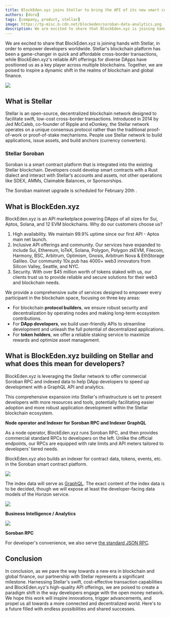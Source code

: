 ```yaml
---
title: BlockEden.xyz joins Stellar to bring the API of its new smart contract platform Soroban to developers
authors: [dora]
tags: [company, product, stellar]
image: https://tp-misc.b-cdn.net/blockeden/soroban-data-analytics.png
description: We are excited to share that BlockEden.xyz is joining hands with Stellar, in order to empower developers worldwide.
---
```


We are excited to share that BlockEden.xyz is joining hands with Stellar, in order to empower developers worldwide. Stellar's blockchain platform has been a game-changer in quick and affordable cross-border transactions, while BlockEden.xyz's reliable API offerings for diverse DApps have positioned us as a key player across multiple blockchains. Together, we are poised to inspire a dynamic shift in the realms of blockchain and global finance.

<img className="border" src="https://tp-misc.b-cdn.net/blockeden/soroban-data-analytics.png"/>

## **What is Stellar**

Stellar is an open-source, decentralized blockchain network designed to facilitate swift, low-cost cross-border transactions. Introduced in 2014 by Jed McCaleb, co-founder of Ripple and eDonkey, the Stellar network operates on a unique consensus protocol rather than the traditional proof-of-work or proof-of-stake mechanisms. People use Stellar network to build applications, issue assets, and build anchors (currency converters).

### Stellar Soroban

Soroban is a smart contract platform that is integrated into the existing Stellar blockchain. Developers could develop smart contracts with a Rust dialect and interact with Stellar’s accounts and assets, not other operations like SDEX, AMMs, Claimable Balances, or Sponsorships.

The Soroban mainnet upgrade is scheduled for February 20th .

## **What is BlockEden.xyz**

BlockEden.xyz is an API marketplace powering DApps of all sizes for Sui, Aptos, Solana, and 12 EVM blockchains. Why do our customers choose us?

1. High availability. We maintain 99.9% uptime since our first API - Aptos main net launch.
2. Inclusive API offerings and community. Our services have expanded to include Sui, Ethereum, IoTeX, Solana, Polygon, Polygon zkEVM, Filecoin, Harmony, BSC, Arbitrum, Optimism, Gnosis, Arbitrum Nova & EthStorage Galileo. Our community 10x.pub has 4000+ web3 innovators from Silicon Valley, Seattle, and NYC.
3. Security. With over $45 million worth of tokens staked with us, our clients trust us to provide reliable and secure solutions for their web3 and blockchain needs.

We provide a comprehensive suite of services designed to empower every participant in the blockchain space, focusing on three key areas:

- For blockchain **protocol builders**, we ensure robust security and decentralization by operating nodes and making long-term ecosystem contributions.
- For **DApp developers**, we build user-friendly APIs to streamline development and unleash the full potential of decentralized applications.
- For **token holders**, we offer a reliable staking service to maximize rewards and optimize asset management.

## **What is** **BlockEden.xyz building on Stellar and what** **does this mean for developers?**

BlockEden.xyz is leveraging the Stellar network to offer commercial Soroban RPC and indexed data to help DApp developers to speed up development with a GraphQL API and analytics.

This comprehensive expansion into Stellar's infrastructure is set to present developers with more resources and tools, potentially facilitating easier adoption and more robust application development within the Stellar blockchain ecosystem.

**Node operator and Indexer for Soroban RPC and Indexer GraphQL**

As a node operator, BlockEden.xyz runs Soroban RPC, and then provides commercial standard RPCs to developers on the left. Unlike the official endpoints, our RPCs are equipped with rate limits and API meters tailored to developers’ tiered needs.

BlockEden.xyz also builds an indexer for contract data, tokens, events, etc. in the Soroban smart contract platform.

<img className="border" src="https://tp-misc.b-cdn.net/blockeden/soroban-how-indexer-works.png"/>

The index data will serve as [GraphQL](https://blockeden.xyz/api-marketplace/stellar-soroban-indexer). The exact content of the index data is to be decided, though we will expose at least the developer-facing data models of the Horizon service.

<img className="border" src="https://tp-misc.b-cdn.net/blockeden/soroban-indexer-01_99.webp"/>

**Business Intelligence / Analytics**

<img className="border" src="https://tp-misc.b-cdn.net/blockeden/soroban-mainnet-analytics.webp"/>


**Soroban RPC**

For developer's convenience, we also serve [the standard JSON RPC](https://blockeden.xyz/api-marketplace/stellar-soroban).

## **Conclusion**

In conclusion, as we pave the way towards a new era in blockchain and global finance, our partnership with Stellar represents a significant milestone. Harnessing Stellar's swift, cost-effective transaction capabilities and BlockEden.xyz's high-quality API offerings, we are poised to create a paradigm shift in the way developers engage with the open money network. We hope this work will inspire innovations, trigger advancements, and propel us all towards a more connected and decentralized world. Here's to a future filled with endless possibilities and shared successes.
